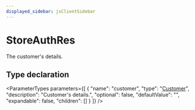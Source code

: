 ```yaml
---
displayed_sidebar: jsClientSidebar
---
```



# StoreAuthRes

The customer's details.

## Type declaration

<ParameterTypes parameters={[
  {
    "name": "customer",
    "type": "[Customer](../classes/internal.Customer.mdx)",
    "description": "Customer's details.",
    "optional": false,
    "defaultValue": "",
    "expandable": false,
    "children": []
  }
]} />
